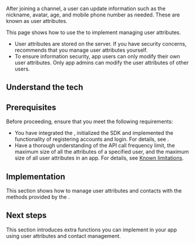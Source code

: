 
After joining a <Vg k="CHAT"/> channel, a user can update information such as the nickname, avatar, age, and mobile phone number as needed. These are known as user attributes.

This page shows how to use the <Vg k="CHAT_SDK"/> to implement managing user attributes.

<div class="alert note"><ul><li>User attributes are stored on the <Vg k="CHAT"/> server. If you have security concerns, <Vg k="COMPANY"/> recommends that you manage user attributes yourself.</li><li>To ensure information security, app users can only modify their own user attributes. Only app admins can modify the user attributes of other users.</li></ul></div>

## Understand the tech

<Understand />

## Prerequisites

Before proceeding, ensure that you meet the following requirements:

- You have integrated the <Vg k="CHAT_SDK"/>, initialized the SDK and implemented the functionality of registering accounts and login. For details, see <Link to="/agora-chat/get-started/get-started-sdk"><Vg k="CHAT"/> <Vg k="GET_STARTED"/></Link>.
- Have a thorough understanding of the API call frequency limit, the maximum size of all the attributes of a specified user, and the maximum size of all user attributes in an app. For details, see [Known limitations](../reference/limitations).

## Implementation

This section shows how to manage user attributes and contacts with the methods provided by the <Vg k="CHAT_SDK"/>.

<ProjectImplement />

## Next steps

This section introduces extra functions you can implement in your app using user attributes and contact management.

<NextStep />